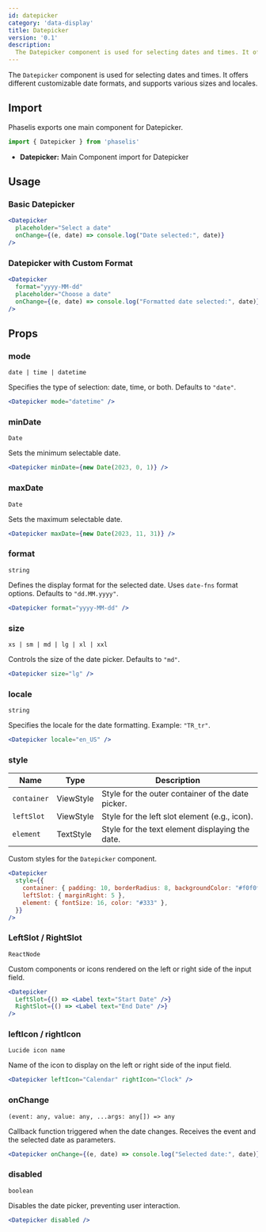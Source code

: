 ```yaml
---
id: datepicker
category: 'data-display'
title: Datepicker
version: '0.1'
description:
  The Datepicker component is used for selecting dates and times. It offers different customizable date formats, and supports various sizes and locales.
---
```


The `Datepicker` component is used for selecting dates and times. It offers different customizable date formats, and supports various sizes and locales.

## Import

Phaselis exports one main component for Datepicker.

```js
import { Datepicker } from 'phaselis'
```

- **Datepicker:** Main Component import for Datepicker

## Usage

### Basic Datepicker

```jsx
<Datepicker
  placeholder="Select a date"
  onChange={(e, date) => console.log("Date selected:", date)}
/>
```

### Datepicker with Custom Format

```jsx
<Datepicker
  format="yyyy-MM-dd"
  placeholder="Choose a date"
  onChange={(e, date) => console.log("Formatted date selected:", date)}
/>
```

## Props

### mode
` date | time | datetime `

Specifies the type of selection: date, time, or both. Defaults to `"date"`.

```jsx
<Datepicker mode="datetime" />
```

### minDate
`Date`

Sets the minimum selectable date.

```jsx
<Datepicker minDate={new Date(2023, 0, 1)} />
```

### maxDate
`Date`

Sets the maximum selectable date.

```jsx
<Datepicker maxDate={new Date(2023, 11, 31)} />
```

### format
`string`

Defines the display format for the selected date. Uses `date-fns` format options. Defaults to `"dd.MM.yyyy"`.

```jsx
<Datepicker format="yyyy-MM-dd" />
```

### size
` xs | sm | md | lg | xl | xxl `

Controls the size of the date picker. Defaults to `"md"`.

```jsx
<Datepicker size="lg" />
```

### locale
`string`

Specifies the locale for the date formatting. Example: `"TR_tr"`.

```jsx
<Datepicker locale="en_US" />
```

### style
| Name       | Type      | Description                                          |
|------------|-----------|------------------------------------------------------|
| `container` | ViewStyle | Style for the outer container of the date picker.    |
| `leftSlot`  | ViewStyle | Style for the left slot element (e.g., icon).        |
| `element`   | TextStyle | Style for the text element displaying the date.      |

Custom styles for the `Datepicker` component.

```jsx
<Datepicker
  style={{
    container: { padding: 10, borderRadius: 8, backgroundColor: "#f0f0f0" },
    leftSlot: { marginRight: 5 },
    element: { fontSize: 16, color: "#333" },
  }}
/>
```

### LeftSlot / RightSlot
`ReactNode`

Custom components or icons rendered on the left or right side of the input field.

```jsx
<Datepicker
  LeftSlot={() => <Label text="Start Date" />}
  RightSlot={() => <Label text="End Date" />}
/>
```

### leftIcon / rightIcon
`Lucide icon name`

Name of the icon to display on the left or right side of the input field.

```jsx
<Datepicker leftIcon="Calendar" rightIcon="Clock" />
```

### onChange
`(event: any, value: any, ...args: any[]) => any`

Callback function triggered when the date changes. Receives the event and the selected date as parameters.

```jsx
<Datepicker onChange={(e, date) => console.log("Selected date:", date)} />
```

### disabled
`boolean`

Disables the date picker, preventing user interaction.

```jsx
<Datepicker disabled />
```
